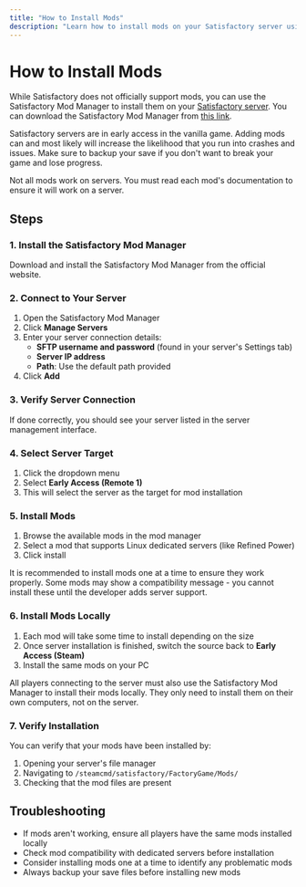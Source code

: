 ```yaml
---
title: "How to Install Mods"
description: "Learn how to install mods on your Satisfactory server using the Satisfactory Mod Manager"
---
```


# How to Install Mods

While Satisfactory does not officially support mods, you can use the Satisfactory Mod Manager to install them on your [Satisfactory server](https://berrybyte.net/satisfactory-server-hosting). You can download the Satisfactory Mod Manager from [this link](https://ficsit.app/).

<Warning>
Satisfactory servers are in early access in the vanilla game. Adding mods can and most likely will increase the likelihood that you run into crashes and issues. Make sure to backup your save if you don't want to break your game and lose progress.

Not all mods work on servers. You must read each mod's documentation to ensure it will work on a server.
</Warning>

## Steps

### 1. Install the Satisfactory Mod Manager

Download and install the Satisfactory Mod Manager from the official website.

### 2. Connect to Your Server

1. Open the Satisfactory Mod Manager
2. Click **Manage Servers**
3. Enter your server connection details:
   - **SFTP username and password** (found in your server's Settings tab)
   - **Server IP address**
   - **Path**: Use the default path provided
4. Click **Add**

### 3. Verify Server Connection

If done correctly, you should see your server listed in the server management interface.

### 4. Select Server Target

1. Click the dropdown menu
2. Select **Early Access (Remote 1)**
3. This will select the server as the target for mod installation

### 5. Install Mods

1. Browse the available mods in the mod manager
2. Select a mod that supports Linux dedicated servers (like Refined Power)
3. Click install

<Note>
It is recommended to install mods one at a time to ensure they work properly. Some mods may show a compatibility message - you cannot install these until the developer adds server support.
</Note>

### 6. Install Mods Locally

1. Each mod will take some time to install depending on the size
2. Once server installation is finished, switch the source back to **Early Access (Steam)**
3. Install the same mods on your PC

<Warning>
All players connecting to the server must also use the Satisfactory Mod Manager to install their mods locally. They only need to install them on their own computers, not on the server.
</Warning>

### 7. Verify Installation

You can verify that your mods have been installed by:

1. Opening your server's file manager
2. Navigating to `/steamcmd/satisfactory/FactoryGame/Mods/`
3. Checking that the mod files are present

## Troubleshooting

- If mods aren't working, ensure all players have the same mods installed locally
- Check mod compatibility with dedicated servers before installation
- Consider installing mods one at a time to identify any problematic mods
- Always backup your save files before installing new mods
